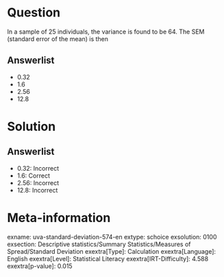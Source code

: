 Question
========

In a sample of 25 individuals, the variance is found to be 64. The SEM (standard error of the mean) is then

Answerlist
----------

* 0.32
* 1.6
* 2.56
* 12.8

Solution
========

Answerlist
----------

* 0.32: Incorrect
* 1.6: Correct
* 2.56: Incorrect
* 12.8: Incorrect

Meta-information
================
exname: uva-standard-deviation-574-en
extype: schoice
exsolution: 0100
exsection: Descriptive statistics/Summary Statistics/Measures of Spread/Standard Deviation
exextra[Type]: Calculation
exextra[Language]: English
exextra[Level]: Statistical Literacy
exextra[IRT-Difficulty]: 4.588
exextra[p-value]: 0.015
